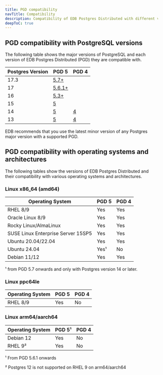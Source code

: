 ```yaml
---
title: PGD compatibility
navTitle: Compatibility
description: Compatibility of EDB Postgres Distributed with different versions of PostgreSQL
deepToC: true
---
```


## PGD compatibility with PostgreSQL versions

The following table shows the major versions of PostgreSQL and each version of EDB Postgres Distributed (PGD) they are compatible with.

| Postgres Version | PGD 5              | PGD 4        |
|------------------|--------------------|--------------|
| 17.3             | [5.7+](/pgd/5.7)   |              |
| 17               | [5.6.1+](/pgd/5.6) |              |
| 16               | [5.3+](/pgd/5.6/)  |              |
| 15               | [5](/pgd/5.6/)     |              |
| 14               | [5](/pgd/5.6/)     | [4](/pgd/4/) |
| 13               | [5](/pgd/5.6/)     | [4](/pgd/4/) |

EDB recommends that you use the latest minor version of any Postgres major version with a supported PGD.

## PGD compatibility with operating systems and architectures

The following tables show the versions of EDB Postgres Distributed and their compatibility with various operating systems and architectures.

### Linux x86_64 (amd64)

| Operating System                   | PGD 5      | PGD 4 |
|------------------------------------|------------|-------|
| RHEL 8/9                           | Yes        | Yes   |
| Oracle Linux 8/9                   | Yes        | Yes   |
| Rocky Linux/AlmaLinux              | Yes        | Yes   |
| SUSE Linux Enterprise Server 15SP5 | Yes        | Yes   |
| Ubuntu 20.04/22.04                 | Yes        | Yes   |
| Ubuntu 24.04                       | Yes&sup1;  | No    |
| Debian 11/12                       | Yes        | Yes   |

&sup1; from PGD 5.7 onwards and only with Postgres version 14 or later.

### Linux ppc64le

| Operating System | PGD 5 | PGD 4 |
|------------------|-------|-------|
| RHEL 8/9         | Yes   | No    |


### Linux arm64/aarch64

| Operating System | PGD 5&sup1; | PGD 4 |
|------------------|-------------|-------|
| Debian 12        | Yes         | No    |
| RHEL 9&sup2;     | Yes         | No    |

&sup1; From PGD 5.6.1 onwards

&sup2; Postgres 12 is not supported on RHEL 9 on arm64/aarch64
